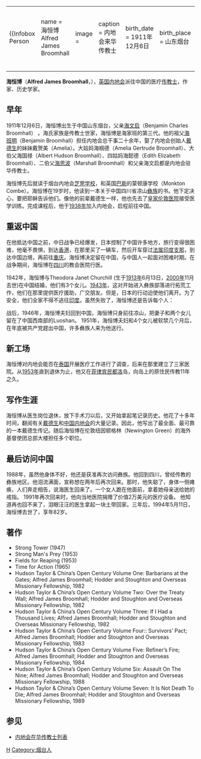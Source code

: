 {|align="right" 
|{{Infobox Person
| name   = 海恒博<br />Alfred James Broomhall
| image     = 
| caption  = 内地会来华传教士
| birth_date  = 1911年12月6日
| birth_place = {{QING}}山东烟台
| death_date  = 1994年5月11日
| death_place = {{flagicon|United Kingdom}} 英格兰[[肯特郡|肯特郡]]Royal Tunbridge Wells
| occupation      = 传教士
| title          =  
| spouse         = 
| parents        = [[海文启|海文启]]<br><!-- [[Maria_Jane_Taylor|Maria Jane Taylor]] -->
}}
|-
|}

'''海恒博'''（'''Alfred James Broomhall'''，{{bd|1911年|12月6日|1994年|5月11日|catIdx=B}}），[[英国|英国]][[内地会|内地会]]派往中国的医疗[[传教士|传教士]]，作家、历史学家。

==早年==
1911年12月6日，海恒博出生于中国山东烟台，父亲[[海文启|海文启]]（Benjamin Charles Broomhall）<!--  and his wife Marion, missionaries to China with [[大英浸信会|大英浸信会]]. -->。海氏家族是传教士世家，海恒博是海家班的第三代。他的祖父[[海班明|海班明]]（Benjamin Broomhall）担任内地会总干事二十余年，娶了内地会创始人[[戴德生|戴德生]]的妹妹戴贺美（Amelia）。大姑妈海帼德（Amelia Gertrude Broomhall）、大伯父海国禄（Albert Hudson Broomhall）、四姑妈海懿德（Edith Elizabeth Broomhall）、二伯父[[海思波|海思波]]（Marshall Broomhall）和父亲海文启都是内地会驻华传教士。<!-- and [[历史学家|历史学家]] – a professional pattern repeated in Jim’s life -->

海恒博先后就读于烟台内地会[[芝罘学校|芝罘学校]]，和英国[[巴斯|巴斯]]的蒙顿康学校（Monkton Combe）。海恒博在19岁时，他读到一本关于中国四川省凉山[[彝族|彝族]]的书。他下定决心，要把耶稣告诉他们。像他的前辈戴德生一样，他也先去了[[皇家伦敦医院|皇家伦敦医院]]接受医学训练。完成课程后，他于[[1938年|1938年]]加入内地会，启程前往中国。

==重返中国==
在他抵达中国之前，中日战争已经爆发，日本控制了中国许多地方，旅行变得很困难，他毫不畏惧，到达[[香港|香港]]，在那里买了一辆车，然后开车穿过[[法属印度支那|法属印度支那]]，到达中国边境，再前往[[重庆|重庆]]。海恒博决定留在中国，与中国人一起面对困难时期。在战争期间，海恒博在[[四川|四川]]的教会医院行医。

1942年，海恒博与Theodora Janet Churchill (生于[[1913年|1913年]]6月13日，[[2000年|2000年]]11月去世)在中国结婚，他们有3个女儿。[[1943年|1943年]]，这对开始进入彝族部落进行拓荒工作，他们在那里提供医疗援助，广交朋友。但是，日本的行动迫使他们离开。为了安全，他们全家不得不逃往[[印度|印度]]。虽然失败了，海恒博还是告诉每个人：{{quote|"我想去凉山交朋友，因为那里有我所爱并希望服务的彝族兄弟。" }} 

战后，1946年，海恒博夫妇回到中国，海恒博只身前往凉山，把妻子和两个女儿留在了中国西南部的Luoshan。<!-- In the end the Broomhalls spent four more years among the Nosu and established a clinic before the arrival of the Communists. In [[1947|1947]] Jim finally arrived at the place he had dedicated his life to serve, a region in southwestern Sichuan where he could minister again to [[彝族|彝族]]. He had traveled the thousand miles from [[兰州|兰州]]到凉山。He opened a clinic to help the sick and to spread the [[Gospel|Gospel]] at the same time. He was greatly loved by the local people. In order to dispel the misunderstanding and fear the public had for people with [[leprosy|leprosy]], he invited a leper to live in his house for a year. The Yi were appalled when Jim took in a leper. The two shared a room and ate the same food. The villagers were so outraged that the leper would endanger Jim this way that they wanted to kill him, but his condition improved, although the irreversible damage could not be undone. Jim often traveled far and wide by donkey to treat patients in remote mountain areas for free. -->
<!-- Jim rode a mule along the river banks, treating patients and inviting them 到他的诊所。On one occasion he removed a young man's festering arm (it had been damaged in a [[dynamite|dynamite]] explosion) and replaced it with an artificial limb, much to the joy of the boy's family. One summer he rode his mule up into remote mountain villages, tending the sick. 
Without even the aid of an x光机, Jim performed two operations on a girl with a crippling bone disease and gave her a new life. Multiply these instances by hundreds and you can see why the Yi came to love their missionary doctor. --> 
1951年，海恒博夫妇和4个女儿被软禁几个月后，在年底被共产党趕出中国，许多彝族人来为他送行。

==新工场==
海恒博对内地会能否在[[泰国|泰国]]开展医疗工作进行了调查，后来在那里建立了三家医院。从[[1953年|1953年]]直到退休为止，他又在[[菲律宾|菲律宾]][[民都洛|民都洛]]岛，向岛上的原住民传教11年之久。

==写作生涯==
海恒博从医生岗位退休，放下手术刀以后，又开始拿起笔记录历史。他花了十多年时间，翻阅有关[[戴德生|戴德生]]和[[中国内地会|中国内地会]]的大量记录。因此，他写出了最全面、最可靠的一本戴德生传记。随后海恒博在伦敦纽因顿格林（Newington Green）的海外基督使团总部大楼担任多个职位。

==最后访问中国==
1988年，虽然他身体不好，他还是获准再次访问彝族。他回到四川，曾经传教的彝族地区。他泪流满面，宣称想在两年后再次回来。那时，他失聪了，身体一侧瘫痪，人们奔走相告，说海医生回来了。一个女人跪在他面前，拿着她母亲送给她的戒指。{{quote|"你治好了我妈妈。她快要死的时候，把她的戒指给我，叫我必须交给你。"}} 1991年再次回来时，他向当地医院捐赠了价值2万美元的医疗设备。{{quote|""凉山人民一直对我如此的支持和帮助，" 他说。"我永远不会忘记他们的友谊。"}} 他知道再也回不来了，泪眼汪汪的医生拿起一块土带回家。三年后，1994年5月11日，海恒博去世了，享年82岁。

==著作==
* Strong Tower (1947)
* Strong Man's Prey (1953)
* Fields for Reaping (1953)
* Time for Action (1965)
*Hudson Taylor & China’s Open Century Volume One: Barbarians at the Gates; Alfred James Broomhall; Hodder and Stoughton and Overseas Missionary Fellowship, 1982
*Hudson Taylor & China’s Open Century Volume Two: Over the Treaty Wall; Alfred James Broomhall; Hodder and Stoughton and Overseas Missionary Fellowship, 1982
*Hudson Taylor & China’s Open Century Volume Three: If I Had a Thousand Lives; Alfred James Broomhall; Hodder and Stoughton and Overseas Missionary Fellowship, 1982
*Hudson Taylor & China’s Open Century Volume Four:: Survivors’ Pact; Alfred James Broomhall; Hodder and Stoughton and Overseas Missionary Fellowship, 1983
* Hudson Taylor & China’s Open Century Volume Five: Refiner’s Fire; Alfred James Broomhall; Hodder and Stoughton and Overseas Missionary Fellowship, 1984
*Hudson Taylor & China’s Open Century Volume Six: Assault On The Nine; Alfred James Broomhall; Hodder and Stoughton and Overseas Missionary Fellowship, 1988
*Hudson Taylor & China’s Open Century Volume Seven: It Is Not Death To Die; Alfred James Broomhall; Hodder and Stoughton and Overseas Missionary Fellowship, 1989 

==参见==
*[[内地会在华传教士列表|内地会在华传教士列表]]
{{Authority control}}
[[Category:内地会传教士|H]]
[[Category:烟台人|Category:烟台人]]